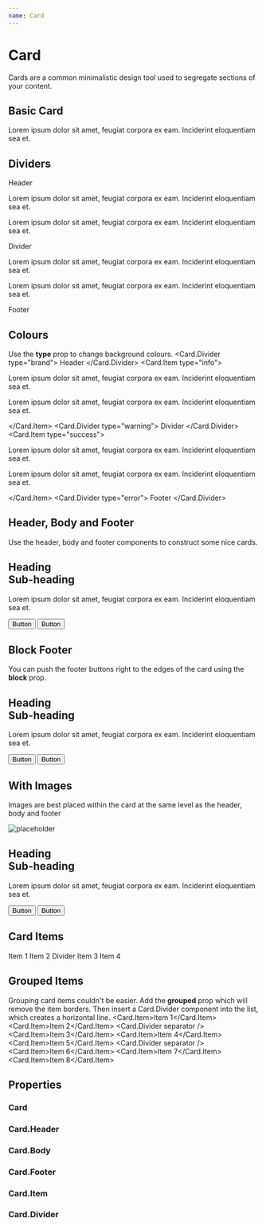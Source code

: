 ```yaml
---
name: Card
---
```



# Card

Cards are a common minimalistic design tool used to segregate sections of your content.

## Basic Card
<Playground>
    <Card>
        <Card.Body>
            <p>Lorem ipsum dolor sit amet, feugiat corpora ex eam. Inciderint eloquentiam sea et.</p>
        </Card.Body>
    </Card>
</Playground>

## Dividers
<Playground>
    <Card>
        <Card.Divider>
            Header
        </Card.Divider>
        <Card.Item>
            <p>Lorem ipsum dolor sit amet, feugiat corpora ex eam. Inciderint eloquentiam sea et.</p>
            <p>Lorem ipsum dolor sit amet, feugiat corpora ex eam. Inciderint eloquentiam sea et.</p>
        </Card.Item>
        <Card.Divider>
            Divider
        </Card.Divider>
        <Card.Item>
            <p>Lorem ipsum dolor sit amet, feugiat corpora ex eam. Inciderint eloquentiam sea et.</p>
            <p>Lorem ipsum dolor sit amet, feugiat corpora ex eam. Inciderint eloquentiam sea et.</p>
        </Card.Item>
        <Card.Divider>
            Footer
        </Card.Divider>
    </Card>
</Playground>

## Colours
Use the **type** prop to change background colours.
<Playground>
    <Card>
        <Card.Divider type="brand">
            Header
        </Card.Divider>
        <Card.Item type="info">
            <p>Lorem ipsum dolor sit amet, feugiat corpora ex eam. Inciderint eloquentiam sea et.</p>
            <p>Lorem ipsum dolor sit amet, feugiat corpora ex eam. Inciderint eloquentiam sea et.</p>
        </Card.Item>
        <Card.Divider type="warning">
            Divider
        </Card.Divider>
        <Card.Item type="success">
            <p>Lorem ipsum dolor sit amet, feugiat corpora ex eam. Inciderint eloquentiam sea et.</p>
            <p>Lorem ipsum dolor sit amet, feugiat corpora ex eam. Inciderint eloquentiam sea et.</p>
        </Card.Item>
        <Card.Divider type="error">
            Footer
        </Card.Divider>
    </Card>
</Playground>

## Header, Body and Footer
Use the header, body and footer components to construct some nice cards.

<Playground>
    <Card>
        <Card.Header>
            <h2 className="c-heading">
                Heading
                <div className="c-heading__sub">Sub-heading</div>
            </h2>
        </Card.Header>
        <Card.Body>
            <p>Lorem ipsum dolor sit amet, feugiat corpora ex eam. Inciderint eloquentiam sea et.</p>
        </Card.Body>
        <Card.Footer>
            <div className="c-input-group">
                <button className="c-button c-button--block c-button--brand">Button</button>
                <button className="c-button c-button--block c-button--info">Button</button>
            </div>
        </Card.Footer>
    </Card>
</Playground>

## Block Footer
You can push the footer buttons right to the edges of the card using the **block** prop.

<Playground>
    <Card>
        <Card.Header>
            <h2 className="c-heading">
                Heading
                <div className="c-heading__sub">Sub-heading</div>
            </h2>
        </Card.Header>
        <Card.Body>
            <p>Lorem ipsum dolor sit amet, feugiat corpora ex eam. Inciderint eloquentiam sea et.</p>
        </Card.Body>
        <Card.Footer block>
            <div className="c-input-group">
                <button className="c-button c-button--block c-button--brand">Button</button>
                <button className="c-button c-button--block c-button--info">Button</button>
            </div>
        </Card.Footer>
    </Card>
</Playground>

## With Images
Images are best placed within the card at the same level as the header, body and footer

<Playground>
    <Card>
        <img alt="placeholder" class="o-image" src="https://source.unsplash.com/random/1024x500" />
        <Card.Header>
            <h2 className="c-heading">
                Heading
                <div className="c-heading__sub">Sub-heading</div>
            </h2>
        </Card.Header>
        <Card.Body>
            <p>Lorem ipsum dolor sit amet, feugiat corpora ex eam. Inciderint eloquentiam sea et.</p>
        </Card.Body>
        <Card.Footer block>
            <div className="c-input-group">
                <button className="c-button c-button--block c-button--brand">Button</button>
                <button className="c-button c-button--block c-button--info">Button</button>
            </div>
        </Card.Footer>
    </Card>
</Playground>

## Card Items
<Playground>
    <Card>
        <Card.Item>Item 1</Card.Item>
        <Card.Item>Item 2</Card.Item>
        <Card.Divider>
            Divider
        </Card.Divider>
        <Card.Item>Item 3</Card.Item>
        <Card.Item>Item 4</Card.Item>
    </Card>
</Playground>

## Grouped Items
Grouping card items couldn't be easier. Add the **grouped** prop which will remove the item borders. Then insert a Card.Divider component into the list, which creates a horizontal line.
<Playground>
    <Card grouped>
        <Card.Item>Item 1</Card.Item>
        <Card.Item>Item 2</Card.Item>
        <Card.Divider separator />
        <Card.Item>Item 3</Card.Item>
        <Card.Item>Item 4</Card.Item>
        <Card.Item>Item 5</Card.Item>
        <Card.Divider separator />
        <Card.Item>Item 6</Card.Item>
        <Card.Item>Item 7</Card.Item>
        <Card.Item>Item 8</Card.Item>
    </Card>
</Playground>

## Properties
### Card
<PropsTable of={Card} />

### Card.Header
<PropsTable of={Card.Header} />

### Card.Body
<PropsTable of={Card.Body} />

### Card.Footer
<PropsTable of={Card.Footer} />

### Card.Item
<PropsTable of={Card.Item} />

### Card.Divider
<PropsTable of={Card.Divider} />